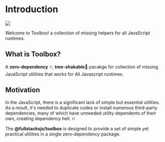 # Introduction

<div className="flex justify-center my-20">
  <img className="w-60" src="logo-full.svg" />
</div>

Welcome to Toolbox! a collection of missing helpers for all JavaScript runtimes.

## What is Toolbox?

A **zero-dependency** ⚡, **tree-shakable**🌲 pacakge for collection of missing
JavaScript utilities that works for All Javascript runtimes.

## Motivation

In the JavaScript, there is a significant lack of simple but essential
utilities. As a result, it's needed to duplicate codes or install numerous
third-party dependencies, many of which have unneeded utility dependents of
their own, creating dependency hell. 🔥

The **@fullstacksjs/toolbox** is designed to provide a set of simple yet
practical utilities in a single zero-dependency package.
